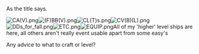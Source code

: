 As the title says.

[[File:CA(V).png|thumb]][[File:(F)BB(V).png|thumb]][[File:CL(T)s.png|thumb]][[File:CV(B)(L).png|thumb]][[File:DDs_for_fall.png|thumb]][[File:ETC.png|thumb]][[File:EQUIP.png|thumb]]All of my 'higher' level ships are here, all others aren't really event usable apart from some easy's 



Any advice to what to craft or level?<ac_metadata title="Can I go for a Full Hard clear with this fleet, or should i mix in medium and easy&#039;s?"> </ac_metadata>